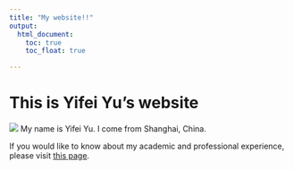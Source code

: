 ```yaml
---
title: "My website!!"
output: 
  html_document:
    toc: true
    toc_float: true

---
```


# This is Yifei Yu's website

![](picture/hello.png)
My name is Yifei Yu. I come from Shanghai, China. 

If you would like to know about my academic and professional experience, please visit [this page](resume).
